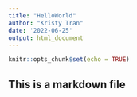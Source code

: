 ```yaml
---
title: "HelloWorld"
author: "Kristy Tran"
date: '2022-06-25'
output: html_document
---
```


```r
knitr::opts_chunk$set(echo = TRUE)
```

## This is a markdown file

